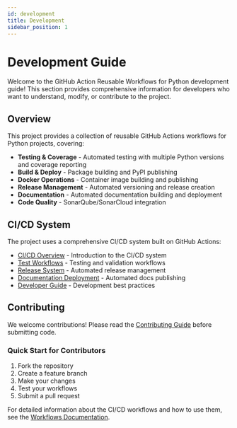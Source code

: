 ```yaml
---
id: development
title: Development
sidebar_position: 1
---
```


# Development Guide

Welcome to the GitHub Action Reusable Workflows for Python development guide! This section provides comprehensive information for developers who want to understand, modify, or contribute to the project.

## Overview

This project provides a collection of reusable GitHub Actions workflows for Python projects, covering:

- **Testing & Coverage** - Automated testing with multiple Python versions and coverage reporting
- **Build & Deploy** - Package building and PyPI publishing
- **Docker Operations** - Container image building and publishing
- **Release Management** - Automated versioning and release creation
- **Documentation** - Automated documentation building and deployment
- **Code Quality** - SonarQube/SonarCloud integration

## CI/CD System

The project uses a comprehensive CI/CD system built on GitHub Actions:

- [CI/CD Overview](./ci-cd/index.mdx) - Introduction to the CI/CD system
- [Test Workflows](./ci-cd/continuous-integration.mdx) - Testing and validation workflows
- [Release System](./ci-cd/release-system.mdx) - Automated release management
- [Documentation Deployment](./ci-cd/documentation-deployment.mdx) - Automated docs publishing
- [Developer Guide](./ci-cd/developer-guide.mdx) - Development best practices

## Contributing

We welcome contributions! Please read the [Contributing Guide](/docs/next/contribute) before submitting code.

### Quick Start for Contributors

1. Fork the repository
2. Create a feature branch
3. Make your changes
4. Test your workflows
5. Submit a pull request

For detailed information about the CI/CD workflows and how to use them, see the [Workflows Documentation](/docs/next/workflows).
